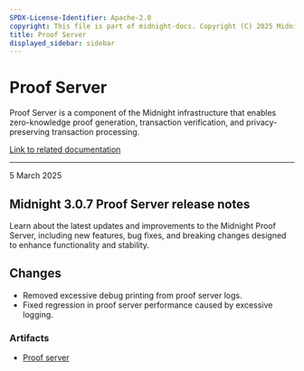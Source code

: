 ```yaml
---
SPDX-License-Identifier: Apache-2.0
copyright: This file is part of midnight-docs. Copyright (C) 2025 Midnight Foundation. Licensed under the Apache License, Version 2.0 (the "License"); You may not use this file except in compliance with the License. You may obtain a copy of the License at http://www.apache.org/licenses/LICENSE-2.0 Unless required by applicable law or agreed to in writing, software distributed under the License is distributed on an "AS IS" BASIS, WITHOUT WARRANTIES OR CONDITIONS OF ANY KIND, either express or implied. See the License for the specific language governing permissions and limitations under the License.
title: Proof Server
displayed_sidebar: sidebar
---
```


# Proof Server

Proof Server is a component of the Midnight infrastructure that enables zero-knowledge proof generation, transaction verification, and privacy-preserving transaction processing.

[Link to related documentation](../../develop/tutorial/using/proof-server)

---

<div 
  style={{
    marginTop: '0',
    fontSize: '1rem',
    fontWeight: 'normal',
    marginBottom: '0.5rem'
  }}
>
  5 March 2025
</div>

## Midnight 3.0.7 Proof Server release notes

Learn about the latest updates and improvements to the Midnight Proof Server, including new features, bug fixes, and breaking changes designed to enhance functionality and stability.

## Changes

- Removed excessive debug printing from proof server logs.
- Fixed regression in proof server performance caused by excessive logging.

### Artifacts

- [Proof server](https://hub.docker.com/r/midnightnetwork/proof-server/)
